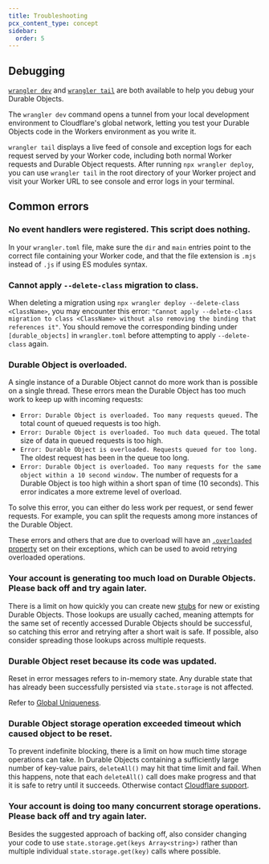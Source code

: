 ```yaml
---
title: Troubleshooting
pcx_content_type: concept
sidebar:
  order: 5
---
```


## Debugging

[`wrangler dev`](/workers/wrangler/commands/#dev) and [`wrangler tail`](/workers/wrangler/commands/#tail) are both available to help you debug your Durable Objects.

The `wrangler dev` command opens a tunnel from your local development environment to Cloudflare's global network, letting you test your Durable Objects code in the Workers environment as you write it.

`wrangler tail` displays a live feed of console and exception logs for each request served by your Worker code, including both normal Worker requests and Durable Object requests. After running `npx wrangler deploy`, you can use `wrangler tail` in the root directory of your Worker project and visit your Worker URL to see console and error logs in your terminal.

## Common errors

### No event handlers were registered. This script does nothing.

In your `wrangler.toml` file, make sure the `dir` and `main` entries point to the correct file containing your Worker code, and that the file extension is `.mjs` instead of `.js` if using ES modules syntax.

### Cannot apply `--delete-class` migration to class.

When deleting a migration using `npx wrangler deploy --delete-class <ClassName>`, you may encounter this error: `"Cannot apply --delete-class migration to class <ClassName> without also removing the binding that references it"`. You should remove the corresponding binding under `[durable_objects]` in `wrangler.toml` before attempting to apply `--delete-class` again.

### Durable Object is overloaded.

A single instance of a Durable Object cannot do more work than is possible on a single thread. These errors mean the Durable Object has too much work to keep up with incoming requests:

- `Error: Durable Object is overloaded. Too many requests queued.` The total count of queued requests is too high.
- `Error: Durable Object is overloaded. Too much data queued.` The total size of data in queued requests is too high.
- `Error: Durable Object is overloaded. Requests queued for too long.` The oldest request has been in the queue too long.
- `Error: Durable Object is overloaded. Too many requests for the same object within a 10 second window.` The number of requests for a Durable Object is too high within a short span of time (10 seconds). This error indicates a more extreme level of overload.

To solve this error, you can either do less work per request, or send fewer requests. For example, you can split the requests among more instances of the Durable Object.

These errors and others that are due to overload will have an [`.overloaded` property](/durable-objects/best-practices/error-handling) set on their exceptions, which can be used to avoid retrying overloaded operations.

### Your account is generating too much load on Durable Objects. Please back off and try again later.

There is a limit on how quickly you can create new [stubs](/durable-objects/api/stub) for new or existing Durable Objects. Those lookups are usually cached, meaning attempts for the same set of recently accessed Durable Objects should be successful, so catching this error and retrying after a short wait is safe. If possible, also consider spreading those lookups across multiple requests.

### Durable Object reset because its code was updated.

Reset in error messages refers to in-memory state. Any durable state that has already been successfully persisted via `state.storage` is not affected.

Refer to [Global Uniqueness](/durable-objects/platform/known-issues/#global-uniqueness).

### Durable Object storage operation exceeded timeout which caused object to be reset.

To prevent indefinite blocking, there is a limit on how much time storage operations can take. In Durable Objects containing a sufficiently large number of key-value pairs, `deleteAll()` may hit that time limit and fail. When this happens, note that each `deleteAll()` call does make progress and that it is safe to retry until it succeeds. Otherwise contact [Cloudflare support](/support/contacting-cloudflare-support/).

### Your account is doing too many concurrent storage operations. Please back off and try again later.

Besides the suggested approach of backing off, also consider changing your code to use `state.storage.get(keys Array<string>)` rather than multiple individual `state.storage.get(key)` calls where possible.
